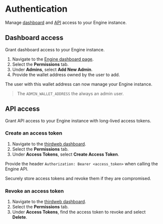 
# Authentication

Manage [dashboard](https://thirdweb.com/dashboard/engine) and [API](engine/references/api) access to your Engine instance.

## Dashboard access

Grant dashboard access to your Engine instance.

1. Navigate to the [Engine dashboard page](https://thirdweb.com/dashboard/engine).
1. Select the **Permissions** tab.
1. Under **Admins**, select **Add New Admin**.
1. Provide the wallet address owned by the user to add.

The user with this wallet address can now manage your Engine instance.

> The `ADMIN_WALLET_ADDRESS` the always an admin user.

## API access

Grant API access to your Engine instance with long-lived access tokens.

### Create an access token

1. Navigate to the [thirdweb dashboard](https://thirdweb.com/dashboard/engine).
1. Select the **Permissions** tab.
1. Under **Access Tokens**, select **Create Access Token**.

Provide the header `Authorization: Bearer <access_token>` when calling the Engine API.

<Callout title="An access token is only shown once!" variant="warning">

Securely store access tokens and revoke them if they are compromised.

</Callout>

### Revoke an access token

1. Navigate to the [thirdweb dashboard](https://thirdweb.com/dashboard/engine).
1. Select the **Permissions** tab.
1. Under **Access Tokens**, find the access token to revoke and select **Delete**.
